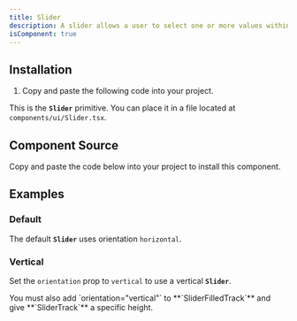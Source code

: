 ```yaml
---
title: Slider
description: A slider allows a user to select one or more values within a range.
isComponent: true
---
```


## Installation

1. Copy and paste the following code into your project.

This is the **`Slider`** primitive. You can place it in a file located at `components/ui/Slider.tsx`.

## Component Source

Copy and paste the code below into your project to install this component.

<ComponentSource src="../../packages/ui/src/Slider.tsx" />

## Examples

### Default

The default **`Slider`** uses orientation `horizontal`.

<ComponentExample name="Slider" story="default" />

### Vertical

Set the `orientation` prop to `vertical` to use a vertical **`Slider`**.

<Callout type="important">
  You must also add `orientation="vertical"` to **`SliderFilledTrack`** and give
  **`SliderTrack`** a specific height.
</Callout>

<ComponentExample name="Slider" story="vertical" />
